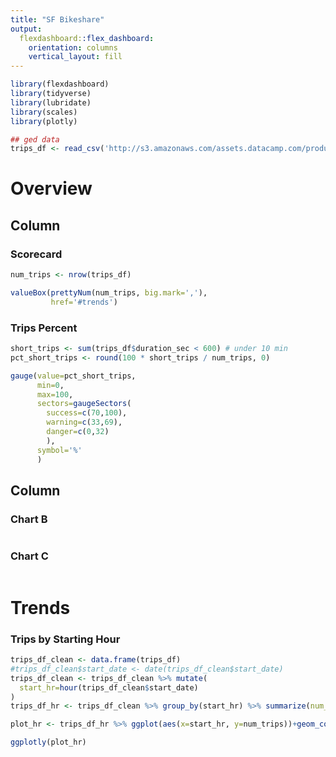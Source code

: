 ```yaml
---
title: "SF Bikeshare"
output: 
  flexdashboard::flex_dashboard:
    orientation: columns
    vertical_layout: fill
---
```


```r
library(flexdashboard)
library(tidyverse)
library(lubridate)
library(scales)
library(plotly)

## ged data 
trips_df <- read_csv('http://s3.amazonaws.com/assets.datacamp.com/production/course_6355/datasets/sanfran_bikeshare_joined_oneday.csv')


```

Overview
===================================================================

Column {data-width=350}
-----------------------------------------------------------------------

### Scorecard

```r
num_trips <- nrow(trips_df)

valueBox(prettyNum(num_trips, big.mark=','),
         href='#trends')

```

### Trips Percent

```r

short_trips <- sum(trips_df$duration_sec < 600) # under 10 min
pct_short_trips <- round(100 * short_trips / num_trips, 0)

gauge(value=pct_short_trips,
      min=0,
      max=100,
      sectors=gaugeSectors(
        success=c(70,100),
        warning=c(33,69),
        danger=c(0,32)
        ),
      symbol='%'
      )
```


Column {data-width=650}
-----------------------------------------------------------------------

### Chart B

```r

```

### Chart C

```r

```

Trends
=========================================================

### Trips by Starting Hour

```r
trips_df_clean <- data.frame(trips_df)
#trips_df_clean$start_date <- date(trips_df_clean$start_date)
trips_df_clean <- trips_df_clean %>% mutate(
  start_hr=hour(trips_df_clean$start_date)
)
trips_df_hr <- trips_df_clean %>% group_by(start_hr) %>% summarize(num_trips=n())

plot_hr <- trips_df_hr %>% ggplot(aes(x=start_hr, y=num_trips))+geom_col()

ggplotly(plot_hr)

```

